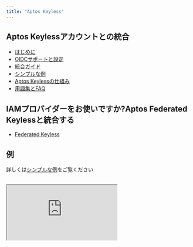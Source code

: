 ```yaml
---
title: "Aptos Keyless"
---
```


## Aptos Keylessアカウントとの統合

- [はじめに](/ja/build/guides/aptos-keyless/introduction)
- [OIDCサポートと設定](/ja/build/guides/aptos-keyless/oidc-support)
- [統合ガイド](/ja/build/guides/aptos-keyless/integration-guide)
- [シンプルな例](/ja/build/guides/aptos-keyless/simple-example)
- [Aptos Keylessの仕組み](/ja/build/guides/aptos-keyless/how-keyless-works)
- [用語集とFAQ](/ja/build/guides/aptos-keyless/other)

## IAMプロバイダーをお使いですか?Aptos Federated Keylessと統合する

- [Federated Keyless](/ja/build/guides/aptos-keyless/federated-keyless)

## 例

詳しくは[シンプルな例](/ja/build/guides/aptos-keyless/simple-example)をご覧ください

<br />

<iframe
  src="https://stackblitz.com/edit/vitejs-vite-3fuvtu?embed=1&file=README.md"
  style={{
width: "100%",
height: "800px",
border: "0",
borderRadius: "4px",
overflow: "hidden",
}}
  title="aptos-keyless-example"
  allow="accelerometer; ambient-light-sensor; camera; encrypted-media; geolocation; gyroscope; hid; microphone; midi; payment; usb; vr; xr-spatial-tracking"
  sandbox="allow-forms allow-modals allow-popups allow-presentation allow-same-origin allow-scripts"
/>
